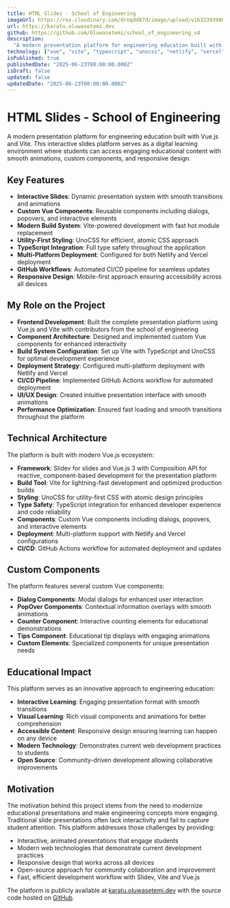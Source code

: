 ```yaml
---
title: HTML Slides - School of Engineering
imageUrl: https://res.cloudinary.com/drnqdd87d/image/upload/v1632393986/Personal/chooselife_ajndqs.png
url: https://karatu.oluwasetemi.dev
github: https://github.com/Oluwasetemi/school_of_engineering_v4
description:
  "A modern presentation platform for engineering education built with Vue.js and Vite, featuring interactive slides, custom components, and UnoCSS styling. Designed to deliver engaging educational content with smooth animations and responsive design."
technology: ["vue", "vite", "typescript", "unocss", "netlify", "vercel", "git", "github"]
isPublished: true
publishedDate: "2025-06-23T00:00:00.000Z"
isDraft: false
updated: false
updatedDate: "2025-06-23T00:00:00.000Z"
---
```


# HTML Slides - School of Engineering

A modern presentation platform for engineering education built with Vue.js and Vite. This interactive slides platform serves as a digital learning environment where students can access engaging educational content with smooth animations, custom components, and responsive design.

## Key Features

- **Interactive Slides**: Dynamic presentation system with smooth transitions and animations
- **Custom Vue Components**: Reusable components including dialogs, popovers, and interactive elements
- **Modern Build System**: Vite-powered development with fast hot module replacement
- **Utility-First Styling**: UnoCSS for efficient, atomic CSS approach
- **TypeScript Integration**: Full type safety throughout the application
- **Multi-Platform Deployment**: Configured for both Netlify and Vercel deployment
- **GitHub Workflows**: Automated CI/CD pipeline for seamless updates
- **Responsive Design**: Mobile-first approach ensuring accessibility across all devices

## My Role on the Project

- **Frontend Development**: Built the complete presentation platform using Vue.js and Vite with contributors from the school of engineering
- **Component Architecture**: Designed and implemented custom Vue components for enhanced interactivity
- **Build System Configuration**: Set up Vite with TypeScript and UnoCSS for optimal development experience
- **Deployment Strategy**: Configured multi-platform deployment with Netlify and Vercel
- **CI/CD Pipeline**: Implemented GitHub Actions workflow for automated deployment
- **UI/UX Design**: Created intuitive presentation interface with smooth animations
- **Performance Optimization**: Ensured fast loading and smooth transitions throughout the platform

## Technical Architecture

The platform is built with modern Vue.js ecosystem:

- **Framework**: Slidev for slides and Vue.js 3 with Composition API for reactive, component-based development for the presentation platform
- **Build Tool**: Vite for lightning-fast development and optimized production builds
- **Styling**: UnoCSS for utility-first CSS with atomic design principles
- **Type Safety**: TypeScript integration for enhanced developer experience and code reliability
- **Components**: Custom Vue components including dialogs, popovers, and interactive elements
- **Deployment**: Multi-platform support with Netlify and Vercel configurations
- **CI/CD**: GitHub Actions workflow for automated deployment and updates

## Custom Components

The platform features several custom Vue components:

- **Dialog Components**: Modal dialogs for enhanced user interaction
- **PopOver Components**: Contextual information overlays with smooth animations
- **Counter Component**: Interactive counting elements for educational demonstrations
- **Tips Component**: Educational tip displays with engaging animations
- **Custom Elements**: Specialized components for unique presentation needs

## Educational Impact

This platform serves as an innovative approach to engineering education:

- **Interactive Learning**: Engaging presentation format with smooth transitions
- **Visual Learning**: Rich visual components and animations for better comprehension
- **Accessible Content**: Responsive design ensuring learning can happen on any device
- **Modern Technology**: Demonstrates current web development practices to students
- **Open Source**: Community-driven development allowing collaborative improvements

## Motivation

The motivation behind this project stems from the need to modernize educational presentations and make engineering concepts more engaging. Traditional slide presentations often lack interactivity and fail to capture student attention. This platform addresses those challenges by providing:

- Interactive, animated presentations that engage students
- Modern web technologies that demonstrate current development practices
- Responsive design that works across all devices
- Open-source approach for community collaboration and improvement
- Fast, efficient development workflow with Slidev, Vite and Vue.js

The platform is publicly available at [karatu.oluwasetemi.dev](https://karatu.oluwasetemi.dev) with the source code hosted on [GitHub](https://github.com/Oluwasetemi/school_of_engineering_v4).
